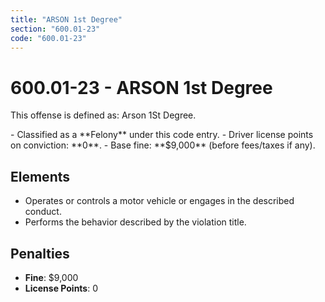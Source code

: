 ```yaml
---
title: "ARSON 1st Degree"
section: "600.01-23"
code: "600.01-23"
---
```





# 600.01-23 - ARSON 1st Degree

This offense is defined as: Arson 1St Degree.

<Aside type="danger" title="Charge Type: Felony">
- Classified as a **Felony** under this code entry.
- Driver license points on conviction: **0**.
- Base fine: **$9,000** (before fees/taxes if any).
</Aside>

## Elements
- Operates or controls a motor vehicle or engages in the described conduct.
- Performs the behavior described by the violation title.

## Penalties
- **Fine**: $9,000
- **License Points**: 0
